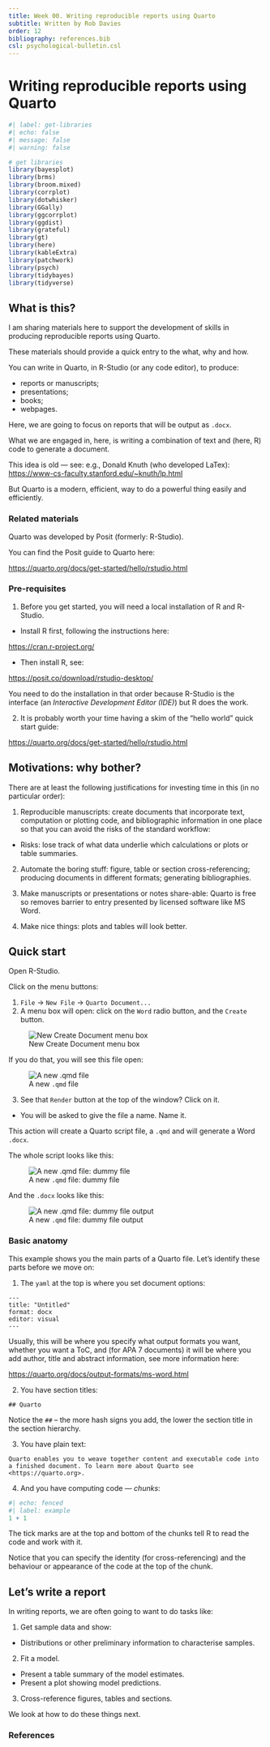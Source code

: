 ```yaml
---
title: Week 00. Writing reproducible reports using Quarto
subtitle: Written by Rob Davies
order: 12
bibliography: references.bib
csl: psychological-bulletin.csl
---
```


# Writing reproducible reports using Quarto {#sec-quarto-overview}

```r
#| label: get-libraries
#| echo: false
#| message: false
#| warning: false

# get libraries
library(bayesplot)
library(brms)
library(broom.mixed)
library(corrplot)
library(dotwhisker)
library(GGally)
library(ggcorrplot)
library(ggdist)
library(grateful)
library(gt)
library(here)
library(kableExtra)
library(patchwork)
library(psych)
library(tidybayes)
library(tidyverse)
```

## What is this? {#sec-quarto-overview-what}

I am sharing materials here to support the development of skills in producing reproducible reports using Quarto.

These materials should provide a quick entry to the what, why and how.

You can write in Quarto, in R-Studio (or any code editor), to produce:

- reports or manuscripts;
- presentations;
- books;
- webpages.

Here, we are going to focus on reports that will be output as `.docx`.

::: callout-tip
What we are engaged in, here, is writing a combination of text and (here, R) code to generate a document.

This idea is old --- see: e.g., Donald Knuth (who developed LaTex): <https://www-cs-faculty.stanford.edu/~knuth/lp.html>

But Quarto is a modern, efficient, way to do a powerful thing easily and efficiently.
:::

### Related materials {#sec-quarto-overview-related}

Quarto was developed by Posit (formerly: R-Studio).

::: callout-tip
You can find the Posit guide to Quarto here:

<https://quarto.org/docs/get-started/hello/rstudio.html>
:::

### Pre-requisites {#sec-quarto-overview-pre-requisites}

1. Before you get started, you will need a local installation of R and R-Studio.

- Install R first, following the instructions here:

<https://cran.r-project.org/>

- Then install R, see:

<https://posit.co/download/rstudio-desktop/>

You need to do the installation in that order because R-Studio is the interface (an *Interactive Development Editor (IDE)*) but R does the work.

2. It is probably worth your time having a skim of the "hello world" quick start guide:

<https://quarto.org/docs/get-started/hello/rstudio.html>

## Motivations: why bother? {#sec-quarto-overview-why}

There are at least the following justifications for investing time in this (in no particular order):

1. Reproducible manuscripts: create documents that incorporate text, computation or plotting code, and bibliographic information in one place so that you can avoid the risks of the standard workflow:

- Risks: lose track of what data underlie which calculations or plots or table summaries.

2. Automate the boring stuff: figure, table or section cross-referencing; producing documents in different formats; generating bibliographies.

3. Make manuscripts or presentations or notes share-able: Quarto is free so removes barrier to entry presented by licensed software like MS Word.

4. Make nice things: plots and tables will look better.

## Quick start {#sec-quarto-quick-start}

Open R-Studio.

Click on the menu buttons: 

1. `File` $\rightarrow$ `New File` $\rightarrow$ `Quarto Document...`
2. A menu box will open: click on the `Word` radio button, and the `Create` button.

![New Create Document menu box](file-create-document.png)

If you do that, you will see this file open:

![A new `.qmd` file](word-quarto.png)

3. See that `Render` button at the top of the window? Click on it.

- You will be asked to give the file a name. Name it.

This action will create a Quarto script file, a `.qmd` and will generate a Word `.docx`.

The whole script looks like this:

![A new `.qmd` file: dummy file](dummy-qmd.png)

And the `.docx` looks like this:

![A new `.qmd` file: dummy file output](dummy-qmd-docx-output.png)

### Basic anatomy {#sec-quarto-quick-start}

This example shows you the main parts of a Quarto file. Let's identify these parts before we move on:

1. The `yaml` at the top is where you set document options:

```{}
---
title: "Untitled"
format: docx
editor: visual
---
```

Usually, this will be where you specify what output formats you want, whether you want a ToC, and (for APA 7 documents) it will be where you add author, title and abstract information, see more information here:

<https://quarto.org/docs/output-formats/ms-word.html>

2. You have section titles:

```{}
## Quarto
```

Notice the `##` -- the more hash signs you add, the lower the section title in the section hierarchy.

3. You have plain text:

```{}
Quarto enables you to weave together content and executable code into a finished document. To learn more about Quarto see <https://quarto.org>.
```

4. And you have computing code --- *chunks*:

```r
#| echo: fenced
#| label: example
1 + 1
```

The tick marks are at the top and bottom of the chunks tell R to read the code and work with it.

Notice that you can specify the identity (for cross-referencing) and the behaviour or appearance of the code at the top of the chunk.

## Let's write a report {#sec-quarto-report-first}

In writing reports, we are often going to want to do tasks like:

1. Get sample data and show:

- Distributions or other preliminary information to characterise samples.

2. Fit a model.

- Present a table summary of the model estimates.
- Present a plot showing model predictions.

3. Cross-reference figures, tables and sections.

We look at how to do these things next.

















### References

::: {#refs}
:::